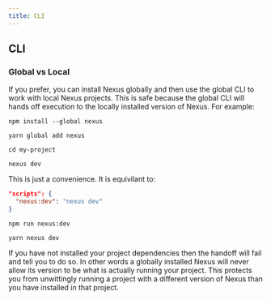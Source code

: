 ```yaml
---
title: CLI
---
```


## CLI

### Global vs Local

If you prefer, you can install Nexus globally and then use the global CLI to work with local Nexus projects. This is safe because the global CLI will hands off execution to the locally installed version of Nexus. For example:

<div class="TightRow">

```cli
npm install --global nexus
```

```cli
yarn global add nexus
```

</div>

```cli
cd my-project
```

```cli
nexus dev
```

This is just a convenience. It is equivilant to:

<div class="TightRow">

<div>

```json
"scripts": {
  "nexus:dev": "nexus dev"
}
```

```cli
npm run nexus:dev
```

</div>
<div>

```cli
yarn nexus dev
```

</div>
</div>

If you have not installed your project dependencies then the handoff will fail and tell you to do so. In other words a globally installed Nexus will never allow its version to be what is actually running your project. This protects you from unwittingly running a project with a different version of Nexus than you have installed in that project.

